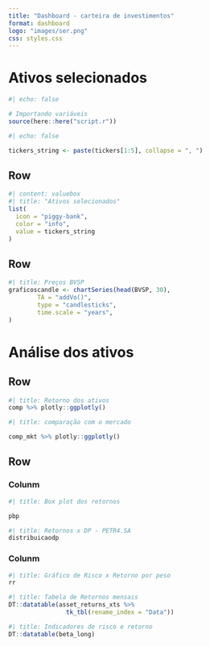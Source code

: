 ```yaml
---
title: "Dashboard - carteira de investimentos"
format: dashboard
logo: "images/ser.png"
css: styles.css
---
```


# Ativos selecionados

```r
#| echo: false

# Importando variáveis
source(here::here("script.r"))
```

```r
#| echo: false

tickers_string <- paste(tickers[1:5], collapse = ", ")

```

## Row {height=15%}

```r
#| content: valuebox
#| title: "Ativos selecionados"
list(
  icon = "piggy-bank",
  color = "info",
  value = tickers_string
)
```


## Row 

```r
#| title: Preços BVSP
graficoscandle <- chartSeries(head(BVSP, 30),
        TA = "addVo()",
        type = "candlesticks",
        time.scale = "years",
)
```


# Análise dos ativos

## Row {.tabset height=40%}


```r
#| title: Retorno dos ativos
comp %>% plotly::ggplotly()
```

```r
#| title: comparação com o mercado

comp_mkt %>% plotly::ggplotly()
```


## Row {height=60%}

### Colunm {.tabset}

```r
#| title: Box plot dos retornos

pbp
```

```r
#| title: Retornos x DP - PETR4.SA
distribuicaodp
```

### Colunm {.tabset}

```r
#| title: Gráfico de Risco x Retorno por peso
rr
```

```r
#| title: Tabela de Retornos mensais
DT::datatable(asset_returns_xts %>% 
                tk_tbl(rename_index = "Data"))
```

```r
#| title: Indicadores de risco e retorno
DT::datatable(beta_long)
```

